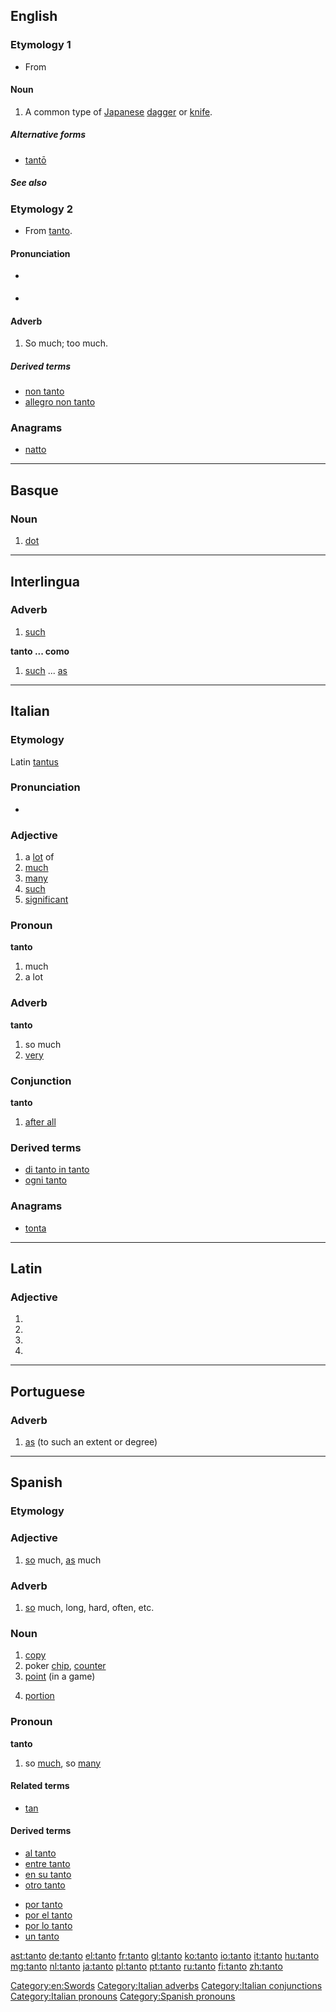 {{also|tantō}}
==English==

===Etymology 1===
* From {{etyl|ja|en}} {{term|短刀||lang=ja}}

====Noun====
{{en-noun}}

# A common type of [[Japanese]] [[dagger]] or [[knife]]. {{alternative spelling of|tantō}}

=====Alternative forms=====
* [[tantō]]

=====See also=====
{{projectlinks|pedia|page1=Tantō}}

===Etymology 2===
* From {{etyl|it}} [[#Italian|tanto]].

====Pronunciation====
* {{a|US}} {{IPA|/ˈtɑntoʊ/}}
* {{a|UK}} {{IPA|/ˈtɑntəʊ/}}

====Adverb====
{{en-adv|-}}

# {{music}} So much; too much.

=====Derived terms=====
* [[non tanto]]
* [[allegro non tanto]]

===Anagrams===
* [[natto#English|natto]]

[[Category:en:Swords]]

----

==Basque==

===Noun===
{{eu-noun}}

# [[dot]]

----

==Interlingua==

===Adverb===
{{infl|ia|adverb}}

# [[such]]

'''tanto ... como'''

# [[such]] ... [[as]]

----

==Italian==

===Etymology===
Latin [[tantus]]

===Pronunciation===
* {{audio|It-tanto.ogg|Audio}}

===Adjective===
{{it-adj|tant}}

# a [[lot]] of
# [[much]]
# [[many]]
# [[such]]
# [[significant]]

===Pronoun===
'''tanto'''

# much
# a lot

===Adverb===
'''tanto'''

# so much
# [[very]]

===Conjunction===
'''tanto'''

# [[after all]]

===Derived terms===
* [[di tanto in tanto]]
* [[ogni tanto]]

===Anagrams===
* [[tonta#Italian|tonta]]

[[Category:Italian adverbs]]
[[Category:Italian conjunctions]]
[[Category:Italian pronouns]]

----

==Latin==

===Adjective===
{{la-adj-form|tantō}}

# {{inflection of|tantus|tantus|dat|m|s|lang=la}}
# {{inflection of|tantus|tantus|dat|n|s|lang=la}}
# {{inflection of|tantus|tantus|abl|m|s|lang=la}}
# {{inflection of|tantus|tantus|abl|n|s|lang=la}}


----

==Portuguese==

===Adverb===
{{pt-adv|-}}

# [[as]] (to such an extent or degree)

----

==Spanish==

===Etymology===
{{etyl|la|es}} {{term|tantus|lang=es}}

===Adjective===
{{es-adj|f=tanta}}

# [[so]] much, [[as]] much

===Adverb===
{{es-adv}}

# [[so]] much, long, hard, often, etc.

===Noun===
{{es-noun|m}}

# [[copy]]
# poker [[chip]], [[counter]]
# [[point]] (in a game)
# {{Latin America}} [[portion]]

===Pronoun===
'''tanto'''

# so [[much]], so [[many]]

====Related terms====
* [[tan]]

====Derived terms====
{{top2}}
* [[al tanto]]
* [[entre tanto]]
* [[en su tanto]]
* [[otro tanto]]
{{mid2}}
* [[por tanto]]
* [[por el tanto]]
* [[por lo tanto]]
* [[un tanto]]
{{bottom}}

[[Category:Spanish pronouns]]

[[ast:tanto]]
[[de:tanto]]
[[el:tanto]]
[[fr:tanto]]
[[gl:tanto]]
[[ko:tanto]]
[[io:tanto]]
[[it:tanto]]
[[hu:tanto]]
[[mg:tanto]]
[[nl:tanto]]
[[ja:tanto]]
[[pl:tanto]]
[[pt:tanto]]
[[ru:tanto]]
[[fi:tanto]]
[[zh:tanto]]